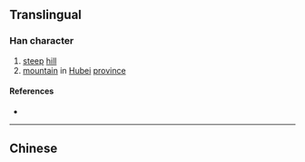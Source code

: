 {{also|峴}}
{{character info}}
==Translingual==

===Han character===
{{Han char|rn=46|rad=山|as=04|sn=7|four=|canj=UBHU|ids=⿰山见}}

# [[steep]] [[hill]]
# [[mountain]] in [[Hubei]] [[province]]

====References====
* {{Han ref|kx=0308.331|hdz=10763.100|uh=5C98|ud=23704}}

----

==Chinese==
{{zh-see|峴}}
